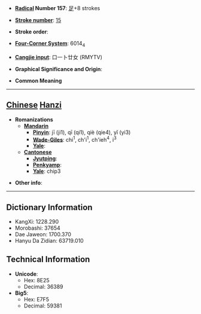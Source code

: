 * '''[[Wiktionary:Chinese radical index| Radical]] Number 157''': [[Wiktionary:Chinese radical index 足|足]]+8 strokes

* '''[[Wiktionary:Chinese total strokes index|Stroke number]]''': [[Wiktionary:Chinese total strokes index 15|15]]

* '''Stroke order''': 

* '''[[Wiktionary:Chinese four corner index|Four-Corner System]]''': 6014<sub>4</sub>

* '''[[Wiktionary:Chinese Cangjie index|Cangjie input]]''': 口一卜廿女 (RMYTV)

* '''Graphical Significance and Origin''': 

* '''Common Meaning'''

----

== [[Chinese]] [[Hanzi]] ==

* '''Romanizations'''
** '''[[Mandarin]]'''
*** '''[[Pinyin]]''': jī (ji1), qī (qi1), qiè (qie4), yǐ (yi3)
*** '''[[Wade-Giles]]''': chi<sup>1</sup>, ch'i<sup>1</sup>, ch'ieh<sup>4</sup>, i<sup>3</sup>
*** '''[[Yale]]''': 
** '''[[Cantonese]]'''
*** '''[[Jyutping]]''':
*** '''[[Penkyamp]]''': 
*** '''[[Yale]]''': chip3

* '''Other info''': 

----

== Dictionary Information ==

* KangXi: 1228.290
* Morobashi: 37654
* Dae Jaweon: 1700.370
* Hanyu Da Zidian: 63719.010

== Technical Information ==

* '''Unicode''':
** Hex: 8E25
** Decimal: 36389
* '''Big5''':
** Hex: E7F5
** Decimal: 59381